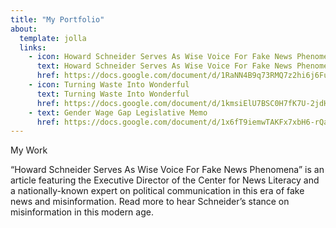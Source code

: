 ```yaml
---
title: "My Portfolio"
about:
  template: jolla
  links:
    - icon: Howard Schneider Serves As Wise Voice For Fake News Phenomena
      text: Howard Schneider Serves As Wise Voice For Fake News Phenomena
      href: https://docs.google.com/document/d/1RaNN4B9q73RMQ7z2hi6j6FuOlyu_Kq9nwUCEamf3zvo/edit?usp=sharing
    - icon: Turning Waste Into Wonderful
      text: Turning Waste Into Wonderful
      href: https://docs.google.com/document/d/1kmsiElU7BSC0H7fK7U-2jdHZ4JdlyF61hCPz1eZ57AE/edit?usp=sharing
    - text: Gender Wage Gap Legislative Memo
      href: https://docs.google.com/document/d/1x6fT9iemwTAKFx7xbH6-rQa-C1kmx6TCjnsYb8cTTNU/edit
---
```


My Work

"Howard Schneider Serves As Wise Voice For Fake News Phenomena" is an article featuring the Executive Director of the Center for News Literacy and a nationally-known expert on political communication in this era of fake news and misinformation. Read more to hear Schneider's stance on misinformation in this modern age.
